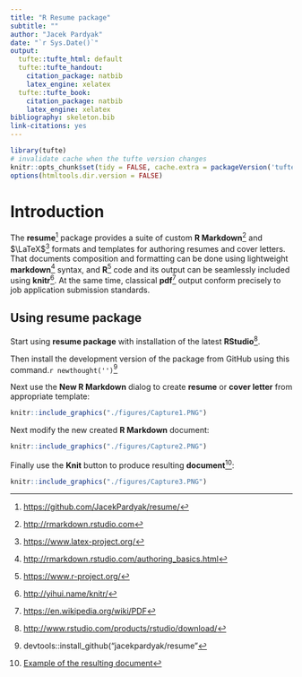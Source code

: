 ```yaml
---
title: "R Resume package"
subtitle: ""
author: "Jacek Pardyak"
date: "`r Sys.Date()`"
output:
  tufte::tufte_html: default
  tufte::tufte_handout:
    citation_package: natbib
    latex_engine: xelatex
  tufte::tufte_book:
    citation_package: natbib
    latex_engine: xelatex
bibliography: skeleton.bib
link-citations: yes
---
```


```r
library(tufte)
# invalidate cache when the tufte version changes
knitr::opts_chunk$set(tidy = FALSE, cache.extra = packageVersion('tufte'))
options(htmltools.dir.version = FALSE)
```

# Introduction

The **resume**^[<a href="https://github.com/JacekPardyak/resume/" target="_blank">https://github.com/JacekPardyak/resume/</a>] package provides a suite of custom **R Markdown**^[[http://rmarkdown.rstudio.com](http://rmarkdown.rstudio.com)] and $\LaTeX$^[[https://www.latex-project.org/](https://www.latex-project.org/)] formats and templates for authoring resumes and cover letters.  
That documents composition and formatting can be done using lightweight **markdown**^[[http://rmarkdown.rstudio.com/authoring_basics.html](http://rmarkdown.rstudio.com/authoring_basics.html)] syntax, and **R**^[[https://www.r-project.org/](https://www.r-project.org/)] code and its output can be seamlessly included using **knitr**^[[http://yihui.name/knitr/](http://yihui.name/knitr/)]. At the same time, classical **pdf**^[[https://en.wikipedia.org/wiki/PDF](https://en.wikipedia.org/wiki/PDF)] output conform precisely to job application submission standards.


## Using resume package

Start using **resume package** with installation of the latest **RStudio**^[[http://www.rstudio.com/products/rstudio/download/](http://www.rstudio.com/products/rstudio/download/)].

Then install the development version of the package from GitHub using this command.`r newthought('')`^[devtools::install_github("jacekpardyak/resume"]

Next use the **New R Markdown** dialog to create **resume** or **cover letter** from appropriate template:

```r
knitr::include_graphics("./figures/Capture1.PNG")
```


Next modify the new created **R Markdown** document:

```r
knitr::include_graphics("./figures/Capture2.PNG")
```


Finally use the **Knit** button to produce resulting **document**^[[Example of the resulting document](./figures/Untitled.pdf)]:

```r
knitr::include_graphics("./figures/Capture3.PNG")
```


